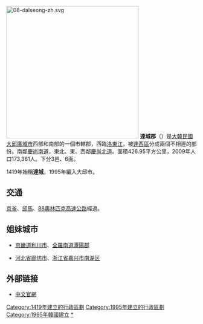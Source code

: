 {{Infobox settlement
| name                    = 達城郡
| native_name_lang        = 韓語
| translit_lang1          = [[韓語|韓語]] 
| settlement_type         = [[韓國行政區劃|郡]]
| translit_lang1_type1    = [[諺文|諺文]]
| translit_lang1_info1    = 달성군
| translit_lang1_type2    = [[朝鮮漢字|漢字]]
| translit_lang1_info2    = 達城郡
| translit_lang1_type3    = {{nowrap|[[文化观光部2000年式|文化观光部2000年式]]}}
| translit_lang1_info3    = Dalseong-gun
| translit_lang1_type4    = {{nowrap|[[馬科恩-賴肖爾表記法|馬科恩-賴肖爾表記法]]}}
| translit_lang1_info4    = Talsŏng-gun
| image_skyline           = Dalseong-gun office.JPG
| image_caption           = 達城郡廳
| image_flag              = Flag of Dalseong, Daegu.svg
| image_seal              = 
| image_map               = Dalseong-gun DAEGU.PNG
| map_caption             = 達城郡在大邱廣域市的位置
| subdivision_type        = 國家
| subdivision_name        = {{ROK}}
| subdivision_type1       = [[朝鮮地區|地區]]
| subdivision_name1       = [[嶺南地方|嶺南地方]]
| subdivision_type2       = 省級行政區
| subdivision_name2       = [[大邱廣域市|大邱廣域市]]
| parts_type              = 行政區劃
| parts                   = 3邑、6[[面_(行政區劃)|面]]
| area_total_km2          = 426.67
| population_total        = 262,451
| population_density_km2  = auto
| population_as_of        = 2021年
| governing_body          = 達城郡政府
| leader_title            = 郡守
| leader_name			  = {{link-ko|金文澳|김문오}}
| leader_party            = {{NONP}}
| leader_title1           = 國會議員
| leader_name1			  = [[秋慶鎬|秋慶鎬]] （{{PPP}}）
| blank1_name             = 郡樹
| blank1_info             = [[流蘇樹|流蘇樹]]
| blank2_name             = 郡花
| blank2_info             = [[迎紅杜鵑|迎紅杜鵑]]
| blank3_name             = 郡鳥
| blank3_info             = [[丹頂鶴|丹頂鶴]]
}}
[[File:08-dalseong-zh.svg|350px]]
'''達城郡'''（{{kor|諺=달성군|漢=達城郡|羅=Dalseong gun|f=y}}）是[[大韓民國|大韓民國]][[大邱廣域市|大邱廣域市]]西部和南部的一個市轄郡，西臨[[洛東江|洛東江]]，被[[達西區|達西區]]分成兩個不相連的部份。南鄰[[慶尚南道|慶尚南道]]，東北、東、西鄰[[慶尚北道|慶尚北道]]。面積426.95平方公里，2009年人口173,361人。下分3邑、6面。

1419年始稱'''達城'''，1995年編入大邱市。

==交通==
[[京釜高速公路|京釜]]、[[邱马高速公路|邱馬]]、[[88奧林匹克高速公路|88奧林匹克高速公路]]經過。
==姐妹城市==
*{{ROK}}[[京畿道|京畿道]][[利川市|利川市]]、[[全羅南道|全羅南道]][[潭陽郡|潭陽郡]]
*{{PRC}}[[河北省|河北省]][[廊坊市|廊坊市]]、[[浙江省|浙江省]][[嘉兴市|嘉兴市]][[南湖区|南湖区]]

==外部链接==
* [http://chi.dalseong.daegu.kr/html/main.html 中文官網]{{dead link|date=2018年4月 |bot=InternetArchiveBot |fix-attempted=yes }}

{{大邱廣域市行政區劃}}

{{DEFAULTSORT:Dalseong-gun}}
[[Category:1419年建立的行政區劃|Category:1419年建立的行政區劃]]

[[Category:1995年建立的行政區劃|Category:1995年建立的行政區劃]]
[[Category:1995年韓國建立|Category:1995年韓國建立]]

[[Category:達城郡|*]]